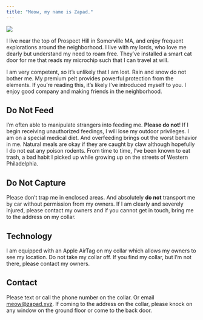 ```yaml
---
title: "Meow, my name is Zapad."
---
```


::: {.column-margin}
![](images/portrait.png)
:::

I live near the top of Prospect Hill in Somerville MA,
and enjoy frequent explorations around the neighborhood.
I live with my lords,
who love me dearly but understand my need to roam free.
They’ve installed a smart cat door for me that reads my microchip
such that I can travel at will.

I am very competent, so it’s unlikely that I am lost.
Rain and snow do not bother me. My premium pelt provides powerful protection from the elements.
If you’re reading this, it’s likely I’ve introduced myself to you.
I enjoy good company and making friends in the neighborhood.

## Do Not Feed

I’m often able to manipulate strangers into feeding me.
**Please do not**!
If I begin receiving unauthorized feedings,
I will lose my outdoor privileges.
I am on a special medical diet.
And overfeeding brings out the worst behavior in me.
Natural meals are okay if they are caught by claw
although hopefully I do not eat any poison rodents.
From time to time, I’ve been known to eat trash,
a bad habit I picked up while growing up on the streets of Western Philadelphia.

## Do Not Capture

Please don’t trap me in enclosed areas.
And absolutely **do not** transport me by car without permission from my owners.
If I am clearly and severely injured,
please contact my owners and if you cannot get in touch,
bring me to the address on my collar.

## Technology

I am equipped with an Apple AirTag on my collar which allows my owners to see my location.
Do not take my collar off.
If you find my collar,
but I’m not there, please contact my owners.

## Contact

Please text or call the phone number on the collar.
Or email [meow@zapad.xyz](mailto:meow@zapad.xyz).
If coming to the address on the collar,
please knock on any window on the ground floor or come to the back door.



<!-- Matomo (ideally this would go somewhere that applies it to <head> for every page) -->
<script type="text/javascript">
  var _paq = window._paq = window._paq || [];
  /* tracker methods like "setCustomDimension" should be called before "trackPageView" */
  _paq.push(['trackPageView']);
  _paq.push(['enableLinkTracking']);
  (function() {
    var u="https://piwik.dhimmel.com/";
    _paq.push(['setTrackerUrl', u+'matomo.php']);
    _paq.push(['setSiteId', '10']);
    var d=document, g=d.createElement('script'), s=d.getElementsByTagName('script')[0];
    g.type='text/javascript'; g.async=true; g.src=u+'matomo.js'; s.parentNode.insertBefore(g,s);
  })();
</script>
<noscript><p><img src="https://piwik.dhimmel.com/matomo.php?idsite=10&amp;rec=1" style="border:0;" alt="" /></p></noscript>
<!-- End Matomo Code -->
